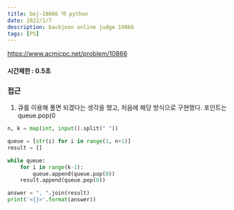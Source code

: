 ```yaml
---
title: boj-10866 덱 python
date: 2022/1/7
description: backjoon online judge 10866
tags: [PS]
---
```


https://www.acmicpc.net/problem/10866

#### 시간제한 : 0.5초

### 접근
1. 큐를 이용해 풀면 되겠다는 생각을 했고, 처음에 해당 방식으로 구현했다. 포인트는 queue.pop(0
```python
n, k = map(int, input().split(" "))

queue = [str(i) for i in range(1, n+1)]
result = []

while queue:
    for i in range(k-1):
        queue.append(queue.pop(0))
    result.append(queue.pop(0))

answer = ", ".join(result)
print('<{}>'.format(answer))
```

